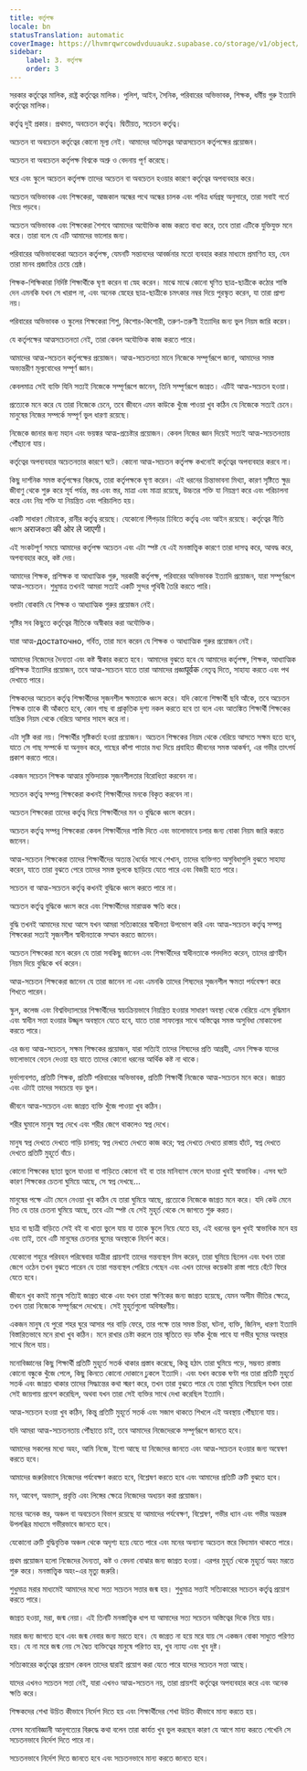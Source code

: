 ```yaml
---
title: কর্তৃপক্ষ
locale: bn
statusTranslation: automatic
coverImage: https://lhvmrqwrcowdvduuaukz.supabase.co/storage/v1/object/public/strapi-uploads/small_cover-educacion-fundamental.webp-2d51a7828a2b1309555be27f7e2a61a0.webp
sidebar:
    label: 3. কর্তৃপক্ষ
    order: 3
---
```

সরকার কর্তৃত্বের মালিক, রাষ্ট্র কর্তৃত্বের মালিক। পুলিশ, আইন, সৈনিক, পরিবারের অভিভাবক, শিক্ষক, ধর্মীয় গুরু ইত্যাদি কর্তৃত্বের মালিক।

কর্তৃত্ব দুই প্রকার। প্রথমত, অবচেতন কর্তৃত্ব। দ্বিতীয়ত, সচেতন কর্তৃত্ব।

অচেতন বা অবচেতন কর্তৃত্বের কোনো মূল্য নেই। আমাদের অতিসত্বর আত্মসচেতন কর্তৃপক্ষের প্রয়োজন।

অচেতন বা অবচেতন কর্তৃপক্ষ বিশ্বকে অশ্রু ও বেদনায় পূর্ণ করেছে।

ঘরে এবং স্কুলে অচেতন কর্তৃপক্ষ তাদের অচেতন বা অবচেতন হওয়ার কারণে কর্তৃত্বের অপব্যবহার করে।

অচেতন অভিভাবক এবং শিক্ষকেরা, আজকাল অন্ধের পথে অন্ধের চালক এবং পবিত্র ধর্মগ্রন্থ অনুসারে, তারা সবাই গর্তে গিয়ে পড়বে।

অচেতন অভিভাবক এবং শিক্ষকেরা শৈশবে আমাদের অযৌক্তিক কাজ করতে বাধ্য করে, তবে তারা এটিকে যুক্তিযুক্ত মনে করে। তারা বলে যে এটি আমাদের ভালোর জন্য।

পরিবারের অভিভাবকেরা অচেতন কর্তৃপক্ষ, যেমনটি সন্তানদের আবর্জনার মতো ব্যবহার করার মাধ্যমে প্রমাণিত হয়, যেন তারা মানব প্রজাতির চেয়ে শ্রেষ্ঠ।

শিক্ষক-শিক্ষিকারা নির্দিষ্ট শিক্ষার্থীকে ঘৃণা করেন বা স্নেহ করেন। মাঝে মাঝে কোনো ঘৃণিত ছাত্র-ছাত্রীকে কঠোর শাস্তি দেন এমনকি যখন সে খারাপ না, এবং অনেক স্নেহের ছাত্র-ছাত্রীকে চমৎকার নম্বর দিয়ে পুরস্কৃত করেন, যা তারা প্রাপ্য নয়।

পরিবারের অভিভাবক ও স্কুলের শিক্ষকেরা শিশু, কিশোর-কিশোরী, তরুণ-তরুণী ইত্যাদির জন্য ভুল নিয়ম জারি করেন।

যে কর্তৃপক্ষের আত্মসচেতনতা নেই, তারা কেবল অযৌক্তিক কাজ করতে পারে।

আমাদের আত্ম-সচেতন কর্তৃপক্ষের প্রয়োজন। আত্ম-সচেতনতা মানে নিজেকে সম্পূর্ণরূপে জানা, আমাদের সমস্ত অভ্যন্তরীণ মূল্যবোধের সম্পূর্ণ জ্ঞান।

কেবলমাত্র সেই ব্যক্তি যিনি সত্যই নিজেকে সম্পূর্ণরূপে জানেন, তিনি সম্পূর্ণরূপে জাগ্রত। এটিই আত্ম-সচেতন হওয়া।

প্রত্যেকে মনে করে যে তারা নিজেকে চেনে, তবে জীবনে এমন কাউকে খুঁজে পাওয়া খুব কঠিন যে নিজেকে সত্যই চেনে। মানুষের নিজের সম্পর্কে সম্পূর্ণ ভুল ধারণা রয়েছে।

নিজেকে জানার জন্য মহান এবং ভয়ঙ্কর আত্ম-প্রচেষ্টার প্রয়োজন। কেবল নিজের জ্ঞান দিয়েই সত্যই আত্ম-সচেতনতায় পৌঁছানো যায়।

কর্তৃত্বের অপব্যবহার অচেতনতার কারণে ঘটে। কোনো আত্ম-সচেতন কর্তৃপক্ষ কখনোই কর্তৃত্বের অপব্যবহার করবে না।

কিছু দার্শনিক সমস্ত কর্তৃপক্ষের বিরুদ্ধে, তারা কর্তৃপক্ষকে ঘৃণা করেন। এই ধরনের চিন্তাভাবনা মিথ্যা, কারণ সৃষ্টিতে ক্ষুদ্র জীবাণু থেকে শুরু করে সূর্য পর্যন্ত, স্তর এবং স্তর, মাত্রা এবং মাত্রা রয়েছে, উচ্চতর শক্তি যা নিয়ন্ত্রণ করে এবং পরিচালনা করে এবং নিম্ন শক্তি যা নিয়ন্ত্রিত এবং পরিচালিত হয়।

একটি সাধারণ মৌচাকে, রানীর কর্তৃত্ব রয়েছে। যেকোনো পিঁপড়ার ঢিবিতে কর্তৃত্ব এবং আইন রয়েছে। কর্তৃত্বের নীতি ধ্বংস अराजকতা की ओर ले जाएगी।

এই সংকটপূর্ণ সময়ে আমাদের কর্তৃপক্ষ অচেতন এবং এটা স্পষ্ট যে এই মনস্তাত্ত্বিক কারণে তারা দাসত্ব করে, আবদ্ধ করে, অপব্যবহার করে, কষ্ট দেয়।

আমাদের শিক্ষক, প্রশিক্ষক বা আধ্যাত্মিক গুরু, সরকারী কর্তৃপক্ষ, পরিবারের অভিভাবক ইত্যাদি প্রয়োজন, যারা সম্পূর্ণরূপে আত্ম-সচেতন। শুধুমাত্র তখনই আমরা সত্যই একটি সুন্দর পৃথিবী তৈরি করতে পারি।

বলাটা বোকামি যে শিক্ষক ও আধ্যাত্মিক গুরুর প্রয়োজন নেই।

সৃষ্টির সব কিছুতে কর্তৃত্বের নীতিকে অস্বীকার করা অযৌক্তিক।

যারা আত্ম-достаточно, গর্বিত, তারা মনে করেন যে শিক্ষক ও আধ্যাত্মিক গুরুর প্রয়োজন নেই।

আমাদের নিজেদের দৈন্যতা এবং কষ্ট স্বীকার করতে হবে। আমাদের বুঝতে হবে যে আমাদের কর্তৃপক্ষ, শিক্ষক, আধ্যাত্মিক প্রশিক্ষক ইত্যাদির প্রয়োজন, তবে আত্ম-সচেতন যাতে তারা আমাদের প্রজ্ঞাपूर्वक নেতৃত্ব দিতে, সাহায্য করতে এবং পথ দেখাতে পারে।

শিক্ষকদের অচেতন কর্তৃত্ব শিক্ষার্থীদের সৃজনশীল ক্ষমতাকে ধ্বংস করে। যদি কোনো শিক্ষার্থী ছবি আঁকে, তবে অচেতন শিক্ষক তাকে কী আঁকতে হবে, কোন গাছ বা প্রাকৃতিক দৃশ্য নকল করতে হবে তা বলে এবং আতঙ্কিত শিক্ষার্থী শিক্ষকের যান্ত্রিক নিয়ম থেকে বেরিয়ে আসার সাহস করে না।

এটা সৃষ্টি করা নয়। শিক্ষার্থীর সৃষ্টিকর্তা হওয়া প্রয়োজন। অচেতন শিক্ষকের নিয়ম থেকে বেরিয়ে আসতে সক্ষম হতে হবে, যাতে সে গাছ সম্পর্কে যা অনুভব করে, গাছের কাঁপা পাতার মধ্য দিয়ে প্রবাহিত জীবনের সমস্ত আকর্ষণ, এর গভীর তাৎপর্য প্রকাশ করতে পারে।

একজন সচেতন শিক্ষক আত্মার মুক্তিদায়ক সৃজনশীলতার বিরোধিতা করবেন না।

সচেতন কর্তৃত্ব সম্পন্ন শিক্ষকেরা কখনই শিক্ষার্থীদের মনকে বিকৃত করবেন না।

অচেতন শিক্ষকেরা তাদের কর্তৃত্ব দিয়ে শিক্ষার্থীদের মন ও বুদ্ধিকে ধ্বংস করেন।

অচেতন কর্তৃত্ব সম্পন্ন শিক্ষকেরা কেবল শিক্ষার্থীদের শাস্তি দিতে এবং ভালোভাবে চলার জন্য বোকা নিয়ম জারি করতে জানেন।

আত্ম-সচেতন শিক্ষকেরা তাদের শিক্ষার্থীদের অত্যন্ত ধৈর্যের সাথে শেখান, তাদের ব্যক্তিগত অসুবিধাগুলি বুঝতে সাহায্য করেন, যাতে তারা বুঝতে পেরে তাদের সমস্ত ভুলকে ছাড়িয়ে যেতে পারে এবং বিজয়ী হতে পারে।

সচেতন বা আত্ম-সচেতন কর্তৃত্ব কখনই বুদ্ধিকে ধ্বংস করতে পারে না।

অচেতন কর্তৃত্ব বুদ্ধিকে ধ্বংস করে এবং শিক্ষার্থীদের মারাত্মক ক্ষতি করে।

বুদ্ধি তখনই আমাদের মধ্যে আসে যখন আমরা সত্যিকারের স্বাধীনতা উপভোগ করি এবং আত্ম-সচেতন কর্তৃত্ব সম্পন্ন শিক্ষকেরা সত্যই সৃজনশীল স্বাধীনতাকে সম্মান করতে জানেন।

অচেতন শিক্ষকেরা মনে করেন যে তারা সবকিছু জানেন এবং শিক্ষার্থীদের স্বাধীনতাকে পদদলিত করেন, তাদের প্রাণহীন নিয়ম দিয়ে বুদ্ধিকে খর্ব করেন।

আত্ম-সচেতন শিক্ষকেরা জানেন যে তারা জানেন না এবং এমনকি তাদের শিষ্যদের সৃজনশীল ক্ষমতা পর্যবেক্ষণ করে শিখতে পারেন।

স্কুল, কলেজ এবং বিশ্ববিদ্যালয়ের শিক্ষার্থীদের স্বয়ংক্রিয়ভাবে নিয়ন্ত্রিত হওয়ার সাধারণ অবস্থা থেকে বেরিয়ে এসে বুদ্ধিমান এবং স্বাধীন সত্তা হওয়ার উজ্জ্বল অবস্থানে যেতে হবে, যাতে তারা সাফল্যের সাথে অস্তিত্বের সমস্ত অসুবিধা মোকাবেলা করতে পারে।

এর জন্য আত্ম-সচেতন, সক্ষম শিক্ষকের প্রয়োজন, যারা সত্যিই তাদের শিষ্যদের প্রতি আগ্রহী, এমন শিক্ষক যাদের ভালোভাবে বেতন দেওয়া হয় যাতে তাদের কোনো ধরনের আর্থিক কষ্ট না থাকে।

দুর্ভাগ্যবশত, প্রতিটি শিক্ষক, প্রতিটি পরিবারের অভিভাবক, প্রতিটি শিক্ষার্থী নিজেকে আত্ম-সচেতন মনে করে। জাগ্রত এবং এটাই তাদের সবচেয়ে বড় ভুল।

জীবনে আত্ম-সচেতন এবং জাগ্রত ব্যক্তি খুঁজে পাওয়া খুব কঠিন।

শরীর ঘুমালে মানুষ স্বপ্ন দেখে এবং শরীর জেগে থাকলেও স্বপ্ন দেখে।

মানুষ স্বপ্ন দেখতে দেখতে গাড়ি চালায়; স্বপ্ন দেখতে দেখতে কাজ করে; স্বপ্ন দেখতে দেখতে রাস্তায় হাঁটে, স্বপ্ন দেখতে দেখতে প্রতিটি মুহূর্তে বাঁচে।

কোনো শিক্ষকের ছাতা ভুলে যাওয়া বা গাড়িতে কোনো বই বা তার মানিব্যাগ ফেলে যাওয়া খুবই স্বাভাবিক। এসব ঘটে কারণ শিক্ষকের চেতনা ঘুমিয়ে আছে, সে স্বপ্ন দেখছে...

মানুষের পক্ষে এটা মেনে নেওয়া খুব কঠিন যে তারা ঘুমিয়ে আছে, প্রত্যেকে নিজেকে জাগ্রত মনে করে। যদি কেউ মেনে নিত যে তার চেতনা ঘুমিয়ে আছে, তবে এটা স্পষ্ট যে সেই মুহূর্ত থেকে সে জাগতে শুরু করত।

ছাত্র বা ছাত্রী বাড়িতে সেই বই বা খাতা ভুলে যায় যা তাকে স্কুলে নিয়ে যেতে হয়, এই ধরনের ভুল খুবই স্বাভাবিক মনে হয় এবং তাই, তবে এটি মানুষের চেতনার ঘুমের অবস্থাকে নির্দেশ করে।

যেকোনো শহুরে পরিবহন পরিষেবার যাত্রীরা প্রায়শই তাদের গন্তব্যস্থল মিস করেন, তারা ঘুমিয়ে ছিলেন এবং যখন তারা জেগে ওঠেন তখন বুঝতে পারেন যে তারা গন্তব্যস্থল পেরিয়ে গেছেন এবং এখন তাদের কয়েকটা রাস্তা পায়ে হেঁটে ফিরে যেতে হবে।

জীবনে খুব কমই মানুষ সত্যিই জাগ্রত থাকে এবং যখন তারা ক্ষণিকের জন্য জাগ্রত হয়েছে, যেমন অসীম ভীতির ক্ষেত্রে, তখন তারা নিজেকে সম্পূর্ণরূপে দেখেছে। সেই মুহূর্তগুলো অবিস্মরণীয়।

একজন মানুষ যে পুরো শহর ঘুরে আসার পর বাড়ি ফেরে, তার পক্ষে তার সমস্ত চিন্তা, ঘটনা, ব্যক্তি, জিনিস, ধারণা ইত্যাদি বিস্তারিতভাবে মনে রাখা খুব কঠিন। মনে রাখার চেষ্টা করলে তার স্মৃতিতে বড় ফাঁক খুঁজে পাবে যা গভীর ঘুমের অবস্থার সাথে মিলে যায়।

মনোবিজ্ঞানের কিছু শিক্ষার্থী প্রতিটি মুহূর্তে সতর্ক থাকার প্রস্তাব করেছে, কিন্তু হঠাৎ তারা ঘুমিয়ে পড়ে, সম্ভবত রাস্তায় কোনো বন্ধুকে খুঁজে পেলে, কিছু কিনতে কোনো দোকানে ঢুকলে ইত্যাদি। এবং যখন কয়েক ঘণ্টা পর তারা প্রতিটি মুহূর্তে সতর্ক এবং জাগ্রত থাকার তাদের সিদ্ধান্তের কথা স্মরণ করে, তখন তারা বুঝতে পারে যে তারা ঘুমিয়ে গিয়েছিল যখন তারা সেই জায়গায় প্রবেশ করেছিল, অথবা যখন তারা সেই ব্যক্তির সাথে দেখা করেছিল ইত্যাদি।

আত্ম-সচেতন হওয়া খুব কঠিন, কিন্তু প্রতিটি মুহূর্তে সতর্ক এবং সজাগ থাকতে শিখলে এই অবস্থায় পৌঁছানো যায়।

যদি আমরা আত্ম-সচেতনতায় পৌঁছাতে চাই, তবে আমাদের নিজেদেরকে সম্পূর্ণরূপে জানতে হবে।

আমাদের সকলের মধ্যে অহং, আমি নিজে, ইগো আছে যা নিজেদের জানতে এবং আত্ম-সচেতন হওয়ার জন্য অন্বেষণ করতে হবে।

আমাদের জরুরিভাবে নিজেদের পর্যবেক্ষণ করতে হবে, বিশ্লেষণ করতে হবে এবং আমাদের প্রতিটি ত্রুটি বুঝতে হবে।

মন, আবেগ, অভ্যাস, প্রবৃত্তি এবং লিঙ্গের ক্ষেত্রে নিজেদের অধ্যয়ন করা প্রয়োজন।

মনের অনেক স্তর, অঞ্চল বা অবচেতন বিভাগ রয়েছে যা আমাদের পর্যবেক্ষণ, বিশ্লেষণ, গভীর ধ্যান এবং গভীর অন্তরঙ্গ উপলব্ধির মাধ্যমে গভীরভাবে জানতে হবে।

যেকোনো ত্রুটি বুদ্ধিবৃত্তিক অঞ্চল থেকে অদৃশ্য হয়ে যেতে পারে এবং মনের অন্যান্য অচেতন স্তরে বিদ্যমান থাকতে পারে।

প্রথম প্রয়োজন হলো নিজেদের দৈন্যতা, কষ্ট ও বেদনা বোঝার জন্য জাগ্রত হওয়া। এরপর মুহূর্ত থেকে মুহূর্তে অহং মরতে শুরু করে। মনস্তাত্ত্বিক অহং-এর মৃত্যু জরুরি।

শুধুমাত্র মরার মাধ্যমেই আমাদের মধ্যে সত্য সচেতন সত্তার জন্ম হয়। শুধুমাত্র সত্তাই সত্যিকারের সচেতন কর্তৃত্ব প্রয়োগ করতে পারে।

জাগ্রত হওয়া, মরা, জন্ম নেয়া। এই তিনটি মনস্তাত্ত্বিক ধাপ যা আমাদের সত্য সচেতন অস্তিত্বের দিকে নিয়ে যায়।

মরার জন্য জাগতে হবে এবং জন্ম নেবার জন্য মরতে হবে। যে জাগ্রত না হয়ে মরে যায় সে একজন বোকা সাধুতে পরিণত হয়। যে না মরে জন্ম নেয় সে দ্বৈত ব্যক্তিত্বের মানুষে পরিণত হয়, খুব ন্যায্য এবং খুব দুষ্ট।

সত্যিকারের কর্তৃত্বের প্রয়োগ কেবল তাদের দ্বারাই প্রয়োগ করা যেতে পারে যাদের সচেতন সত্তা আছে।

যাদের এখনও সচেতন সত্তা নেই, যারা এখনও আত্ম-সচেতন নয়, তারা প্রায়শই কর্তৃত্বের অপব্যবহার করে এবং অনেক ক্ষতি করে।

শিক্ষকদের শেখা উচিত কীভাবে নির্দেশ দিতে হয় এবং শিক্ষার্থীদের শেখা উচিত কীভাবে মান্য করতে হয়।

যেসব মনোবিজ্ঞানী আনুগত্যের বিরুদ্ধে কথা বলেন তারা কার্যত খুব ভুল করছেন কারণ যে আগে মান্য করতে শেখেনি সে সচেতনভাবে নির্দেশ দিতে পারে না।

সচেতনভাবে নির্দেশ দিতে জানতে হবে এবং সচেতনভাবে মান্য করতে জানতে হবে।
